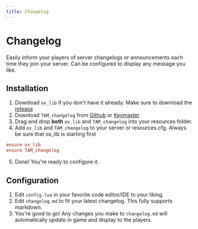 ```yaml
---
title: Changelog
---
```


# Changelog

Easily inform your players of server changelogs or announcements each time they join your server. Can be configured to display any message you like.

## Installation

1. Download `ox_lib` if you don't have it already. Make sure to download the [release](https://github.com/overextended/ox_lib/releases/latest)
2. Download `TAM_changelog` from [Github](https://github.com/ThreeAmigosModding/TAM_changelog) or [Keymaster](https://keymaster.fivem.net)
3. Drag and drop **both** `ox_lib` and `TAM_changelog` into your resources folder.
4. Add `ox_lib` and `TAM_changelog` to your server or resources.cfg. Always be sure that ox_lib is starting first
```cfg
ensure ox_lib
ensure TAM_changelog
```
5. Done! You're ready to configure it.

## Configuration

1. Edit `config.lua` in your favorite code editor/IDE to your liking. 
2. Edit `changelog.md` to fit your latest changelog. This fully supports markdown.
3. You're good to go! Any changes you make to `changelog.md` will automatically update in game and display to the players.